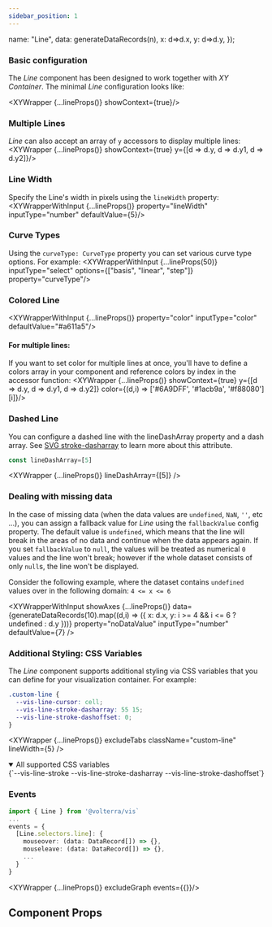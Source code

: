 ```yaml
---
sidebar_position: 1
---
```


  name: "Line",
  data: generateDataRecords(n),
  x: d=>d.x,
  y: d=>d.y,
});

### Basic configuration
The _Line_ component has been designed to work together with _XY Container_. The minimal _Line_ configuration looks like:

<XYWrapper {...lineProps()} showContext={true}/>

### Multiple Lines
_Line_ can also accept an array of `y` accessors to display multiple lines:
<XYWrapper {...lineProps()} showContext={true} y={[d => d.y, d => d.y1, d => d.y2]}/>

### Line Width
Specify the Line's width in pixels using the `lineWidth` property:
<XYWrapperWithInput {...lineProps()} property="lineWidth" inputType="number" defaultValue={5}/>

### Curve Types
Using the `curveType: CurveType` property you can set various curve type options. For example:
<XYWrapperWithInput {...lineProps(50)} inputType="select" options={["basis", "linear", "step"]} property="curveType"/>

### Colored Line
<XYWrapperWithInput {...lineProps()} property="color" inputType="color" defaultValue="#a611a5"/>

#### For multiple lines:
If you want to set color for multiple lines at once, you'll have to define a colors array in your component and reference colors by index in the accessor function:
<XYWrapper {...lineProps()} showContext={true} y={[d => d.y, d => d.y1, d => d.y2]} color={(d,i) => ['#6A9DFF', '#1acb9a', '#f88080'][i]}/>

### Dashed Line
You can configure a dashed line with the lineDashArray property and a dash array. See [SVG stroke-dasharray](https://developer.mozilla.org/en-US/docs/Web/SVG/Attribute/stroke-dasharray)
to learn more about this attribute.
```ts
const lineDashArray=[5]
```
<XYWrapper {...lineProps()} lineDashArray={[5]} />

### Dealing with missing data
In the case of missing data (when the data values are `undefined`, `NaN`, `''`, etc ...), you can assign a fallback value
for _Line_ using the `fallbackValue` config property. The default value is `undefined`, which means that the line will
break in the areas of no data and continue when the data appears again. If you set `fallbackValue` to `null`, the values
will be treated as numerical `0` values and the line won't break; however if the whole dataset consists of only `null`s,
the line won't be displayed.

Consider the following example, where the dataset contains `undefined` values over in the following domain:
`4 <= x <= 6`

<XYWrapperWithInput showAxes {...lineProps()} data={generateDataRecords(10).map((d,i) => ({ x: d.x, y: i >= 4 && i <= 6 ? undefined : d.y }))} property="noDataValue" inputType="number" defaultValue={7} />

### Additional Styling: CSS Variables
The _Line_ component supports additional styling via CSS variables that you can define for your visualization container. For example:

```css title="styles.css"
.custom-line {
  --vis-line-cursor: cell;
  --vis-line-stroke-dasharray: 55 15;
  --vis-line-stroke-dashoffset: 0;
}
```
<XYWrapper {...lineProps()} excludeTabs className="custom-line" lineWidth={5} />

<details open>
  <summary>All supported CSS variables</summary>
  <CodeBlock language="css">
{`--vis-line-stroke
--vis-line-stroke-dasharray
--vis-line-stroke-dashoffset`}
  </CodeBlock>
</details>

### Events
```ts
import { Line } from '@volterra/vis`
...
events = {
  [Line.selectors.line]: {
    mouseover: (data: DataRecord[]) => {},
    mouseleave: (data: DataRecord[]) => {},
    ...
  }
}
```
<XYWrapper {...lineProps()} excludeGraph events={{}}/>

## Component Props
<PropTable name="VisLine"></PropTable>
